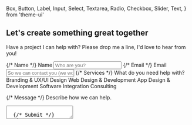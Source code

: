   Box,
  Button,
  Label,
  Input,
  Select,
  Textarea,
  Radio,
  Checkbox,
  Slider,
  Text,
} from 'theme-ui'

<!-- Page Content -->
## Let's create something great together

Have a project I can help with? Please drop me a line, I'd love to hear from you!

<!-- Netlify Form -->
<form
  name="contact"
  method="POST"
  netlify-honeypot="bot-field"
  data-netlify="true"
>
  {/* Name */}
  <Label htmlFor='name'>Name</Label>
  <Input type="text" name="name" placeholder="Who are you?" required mb={3} />
  {/* Email */}
  <Label htmlFor='email'>Email</Label>
  <Input
    name="email"
    aria-describedby="email"
    label="Email"
    type="email"
    placeholder="So we can contact you (we won't aadd you to any lists)."
    required
    mb={3}
  />
  {/* Services */}
  <Text sx={{fontSize: 1, fontWeight: 'bold'}}>What do you need help with?</Text>
  <Box  mb={3}>
    <Label>
      <Checkbox name='service-uxui' />Branding & UX/UI Design
    </Label>
    <Label>
      <Checkbox name='service-web' />Web Design & Development
    </Label>
    <Label>
      <Checkbox name='service-app' />App Design & Development
    </Label>
    <Label>
      <Checkbox name='service-consulting' />Software Integration Consulting
    </Label>
  </Box>
  
  {/* Message */}
  <Label htmlFor='message'>Describe how we can help.</Label>
  <Textarea name="message" required mb={3}/>
  
  {/* Submit */}
  <input type="hidden" name="form-name" value="contact" />
  <Button type='submit' mr={2}>Send</Button>
</form>